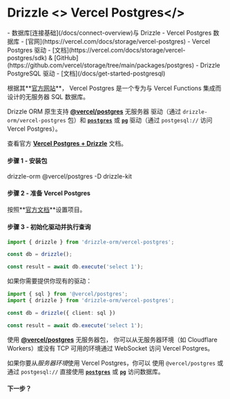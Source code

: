 
# Drizzle <> Vercel Postgres</>

<Prerequisites>
- 数据库[连接基础](/docs/connect-overview)与 Drizzle
- Vercel Postgres 数据库 - [官网](https://vercel.com/docs/storage/vercel-postgres)
- Vercel Postgres 驱动 - [文档](https://vercel.com/docs/storage/vercel-postgres/sdk) & [GitHub](https://github.com/vercel/storage/tree/main/packages/postgres)
- Drizzle PostgreSQL 驱动 - [文档](/docs/get-started-postgresql)
</Prerequisites>

根据其**[官方网站](https://vercel.com/docs/storage/vercel-postgres)**，
Vercel Postgres 是一个专为与 Vercel Functions 集成而设计的无服务器 SQL 数据库。

Drizzle ORM 原生支持 **[@vercel/postgres](https://vercel.com/docs/storage/vercel-postgres)** 无服务器
驱动（通过 `drizzle-orm/vercel-postgres` 包）和 **[`postgres`](#postgresjs)** 或 **[`pg`](#node-postgres)**
驱动（通过 `postgesql://` 访问 Vercel Postgres）。

查看官方 **[Vercel Postgres + Drizzle](https://vercel.com/docs/storage/vercel-postgres/using-an-orm#drizzle)** 文档。

#### 步骤 1 - 安装包

<Npm>
drizzle-orm @vercel/postgres
-D drizzle-kit
</Npm>

#### 步骤 2 - 准备 Vercel Postgres

按照**[官方文档](https://vercel.com/docs/storage/vercel-postgres/quickstart)**设置项目。

#### 步骤 3 - 初始化驱动并执行查询

```typescript copy
import { drizzle } from 'drizzle-orm/vercel-postgres';

const db = drizzle();

const result = await db.execute('select 1');
```

如果你需要提供你现有的驱动：

```typescript copy
import { sql } from '@vercel/postgres';
import { drizzle } from 'drizzle-orm/vercel-postgres';

const db = drizzle({ client: sql })

const result = await db.execute('select 1');
```

使用 **[@vercel/postgres](https://vercel.com/docs/storage/vercel-postgres)** 无服务器包，
你可以从无服务器环境（如 Cloudflare Workers）或没有 TCP 可用的环境通过 WebSocket 访问 Vercel Postgres。

如果你要从*服务器环境*使用 Vercel Postgres，你可以
使用 `@vercel/postgres` 或通过 `postgesql://` 直接使用 **[`postgres`](#postgresjs)** 或 **[`pg`](#node-postgres)** 访问数据库。

#### 下一步？

<WhatsNextPostgres/>
